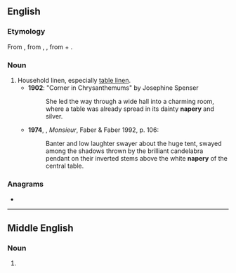 ==English==

===Etymology===
From {{inh|en|enm|naperye}}, from {{der|en|xno|naperie}}, {{der|en|frm|naperie}}, from {{der|en|fro|nape}} + {{m|frm|-erie}}.

===Noun===
{{en-noun|~|naperies}}

# Household linen, especially [[table linen]].
#* '''1902''': "Corner in Chrysanthemums" by Josephine Spenser
#*: She led the way through a wide hall into a charming room, where a table was already spread in its dainty '''napery''' and silver.
#* '''1974''', {{w|Lawrence Durrell}}, ''Monsieur'', Faber & Faber 1992, p. 106:
#*: Banter and low laughter swayer about the huge tent, swayed among the shadows thrown by the brilliant candelabra pendant on their inverted stems above the white '''napery''' of the central table.

===Anagrams===
* {{anagrams|en|a=aenpry|penary|pyrena}}

----

==Middle English==

===Noun===
{{head|enm|noun}}

# {{alt form|enm|naperye}}